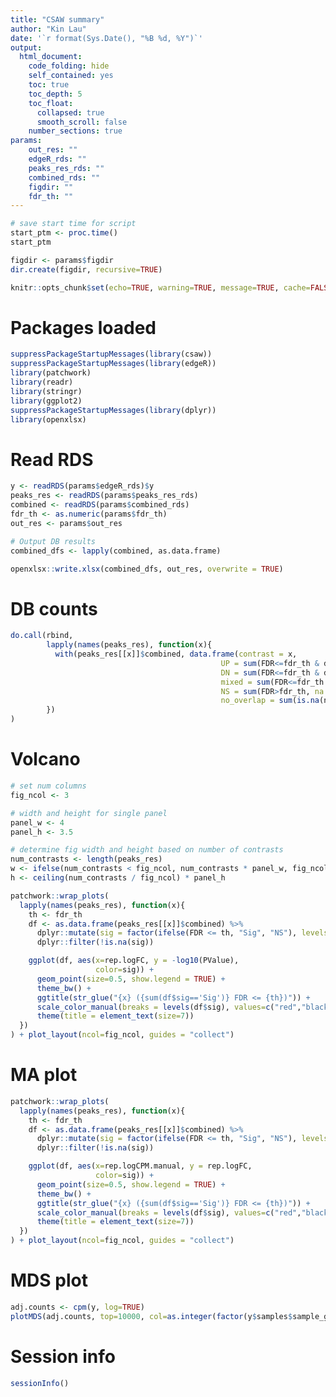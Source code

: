```yaml
---
title: "CSAW summary"
author: "Kin Lau"
date: '`r format(Sys.Date(), "%B %d, %Y")`'
output:
  html_document:
    code_folding: hide
    self_contained: yes
    toc: true
    toc_depth: 5
    toc_float:
      collapsed: true
      smooth_scroll: false
    number_sections: true
params:
    out_res: ""
    edgeR_rds: ""
    peaks_res_rds: ""
    combined_rds: ""
    figdir: ""
    fdr_th: ""
---
```


```r
# save start time for script
start_ptm <- proc.time()
start_ptm

figdir <- params$figdir
dir.create(figdir, recursive=TRUE)
```

```r
knitr::opts_chunk$set(echo=TRUE, warning=TRUE, message=TRUE, cache=FALSE, dev=c('png', 'pdf'), fig.path=paste0(figdir, "/"))
```

# Packages loaded

```r
suppressPackageStartupMessages(library(csaw))
suppressPackageStartupMessages(library(edgeR))
library(patchwork)
library(readr)
library(stringr)
library(ggplot2)
suppressPackageStartupMessages(library(dplyr))
library(openxlsx)
```

# Read RDS

```r
y <- readRDS(params$edgeR_rds)$y
peaks_res <- readRDS(params$peaks_res_rds)
combined <- readRDS(params$combined_rds)
fdr_th <- as.numeric(params$fdr_th)
out_res <- params$out_res
```

```r
# Output DB results
combined_dfs <- lapply(combined, as.data.frame)

openxlsx::write.xlsx(combined_dfs, out_res, overwrite = TRUE)

```

# DB counts

```r
do.call(rbind,
        lapply(names(peaks_res), function(x){
          with(peaks_res[[x]]$combined, data.frame(contrast = x,
                                               UP = sum(FDR<=fdr_th & direction == "up", na.rm = TRUE),
                                               DN = sum(FDR<=fdr_th & direction == "down", na.rm = TRUE),
                                               mixed = sum(FDR<=fdr_th & direction == "mixed", na.rm = TRUE),
                                               NS = sum(FDR>fdr_th, na.rm=TRUE),
                                               no_overlap = sum(is.na(num.tests))))
        })
)


```

# Volcano

```r
# set num columns
fig_ncol <- 3

# width and height for single panel
panel_w <- 4
panel_h <- 3.5

# determine fig width and height based on number of contrasts
num_contrasts <- length(peaks_res)
w <- ifelse(num_contrasts < fig_ncol, num_contrasts * panel_w, fig_ncol * panel_w)
h <- ceiling(num_contrasts / fig_ncol) * panel_h

```

```r

patchwork::wrap_plots(
  lapply(names(peaks_res), function(x){
    th <- fdr_th
    df <- as.data.frame(peaks_res[[x]]$combined) %>%
      dplyr::mutate(sig = factor(ifelse(FDR <= th, "Sig", "NS"), levels=c("Sig", "NS"))) %>%
      dplyr::filter(!is.na(sig))

    ggplot(df, aes(x=rep.logFC, y = -log10(PValue),
                   color=sig)) +
      geom_point(size=0.5, show.legend = TRUE) +
      theme_bw() +
      ggtitle(str_glue("{x} ({sum(df$sig=='Sig')} FDR <= {th})")) +
      scale_color_manual(breaks = levels(df$sig), values=c("red","black"), drop = FALSE) +
      theme(title = element_text(size=7))
  })
) + plot_layout(ncol=fig_ncol, guides = "collect")


```

# MA plot

```r

patchwork::wrap_plots(
  lapply(names(peaks_res), function(x){
    th <- fdr_th
    df <- as.data.frame(peaks_res[[x]]$combined) %>%
      dplyr::mutate(sig = factor(ifelse(FDR <= th, "Sig", "NS"), levels=c("Sig", "NS"))) %>%
      dplyr::filter(!is.na(sig))

    ggplot(df, aes(x=rep.logCPM.manual, y = rep.logFC,
                   color=sig)) +
      geom_point(size=0.5, show.legend = TRUE) +
      theme_bw() +
      ggtitle(str_glue("{x} ({sum(df$sig=='Sig')} FDR <= {th})")) +
      scale_color_manual(breaks = levels(df$sig), values=c("red","black"), drop = FALSE) +
      theme(title = element_text(size=7))
  })
) + plot_layout(ncol=fig_ncol, guides = "collect")


```


# MDS plot

```r
adj.counts <- cpm(y, log=TRUE)
plotMDS(adj.counts, top=10000, col=as.integer(factor(y$samples$sample_group)))
```

# Session info

```r
sessionInfo()

```
